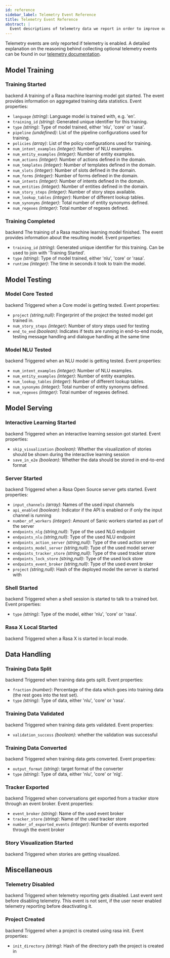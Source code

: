 ```yaml
---
id: reference
sidebar_label: Telemetry Event Reference
title: Telemetry Event Reference
abstract: |
  Event descriptions of telemetry data we report in order to improve our products.
---
```

Telemetry events are only reported if telemetry is enabled. A detailed explanation 
on the reasoning behind collecting optional telemetry events can be found in our 
[telemetry documentation](./telemetry.mdx).



## Model Training

### Training Started
<span class="badge badge--primary">backend</span> A training of a Rasa machine learning model got started. The event provides information on aggregated training data statistics.
Event properties:

- `language` *(string)*: Language model is trained with, e.g. 'en'.
- `training_id` *(string)*: Generated unique identifier for this training.
- `type` *(string)*: Type of model trained, either 'nlu', 'core' or 'rasa'.
- `pipeline` *(undefined)*: List of the pipeline configurations used for training.
- `policies` *(array)*: List of the policy configurations used for training.
- `num_intent_examples` *(integer)*: Number of NLU examples.
- `num_entity_examples` *(integer)*: Number of entity examples.
- `num_actions` *(integer)*: Number of actions defined in the domain.
- `num_templates` *(integer)*: Number of templates defined in the domain.
- `num_slots` *(integer)*: Number of slots defined in the domain.
- `num_forms` *(integer)*: Number of forms defined in the domain.
- `num_intents` *(integer)*: Number of intents defined in the domain.
- `num_entities` *(integer)*: Number of entities defined in the domain.
- `num_story_steps` *(integer)*: Number of story steps available.
- `num_lookup_tables` *(integer)*: Number of different lookup tables.
- `num_synonyms` *(integer)*: Total number of entity synonyms defined.
- `num_regexes` *(integer)*: Total number of regexes defined.



### Training Completed
<span class="badge badge--primary">backend</span> The training of a Rasa machine learning model finished. The event provides information about the resulting model.
Event properties:

- `training_id` *(string)*: Generated unique identifier for this training. Can be used to join with 'Training Started'.
- `type` *(string)*: Type of model trained, either 'nlu', 'core' or 'rasa'.
- `runtime` *(integer)*: The time in seconds it took to train the model.




## Model Testing

### Model Core Tested
<span class="badge badge--primary">backend</span> Triggered when a Core model is getting tested.
Event properties:

- `project` *(string,null)*: Fingerprint of the project the tested model got trained in.
- `num_story_steps` *(integer)*: Number of story steps used for testing
- `end_to_end` *(boolean)*: Indicates if tests are running in end-to-end mode, testing message handling and dialogue handling at the same time



### Model NLU Tested
<span class="badge badge--primary">backend</span> Triggered when an NLU model is getting tested.
Event properties:

- `num_intent_examples` *(integer)*: Number of NLU examples.
- `num_entity_examples` *(integer)*: Number of entity examples.
- `num_lookup_tables` *(integer)*: Number of different lookup tables.
- `num_synonyms` *(integer)*: Total number of entity synonyms defined.
- `num_regexes` *(integer)*: Total number of regexes defined.




## Model Serving

### Interactive Learning Started
<span class="badge badge--primary">backend</span> Triggered when an interactive learning session got started.
Event properties:

- `skip_visualization` *(boolean)*: Whether the visualization of stories should be shown during the interactive learning session
- `save_in_e2e` *(boolean)*: Whether the data should be stored in end-to-end format



### Server Started
<span class="badge badge--primary">backend</span> Triggered when a Rasa Open Source server gets started.
Event properties:

- `input_channels` *(array)*: Names of the used input channels
- `api_enabled` *(boolean)*: Indicator if the API is enabled or if only the input channel is running
- `number_of_workers` *(integer)*: Amount of Sanic workers started as part of the server
- `endpoints_nlg` *(string,null)*: Type of the used NLG endpoint
- `endpoints_nlu` *(string,null)*: Type of the used NLU endpoint
- `endpoints_action_server` *(string,null)*: Type of the used action server
- `endpoints_model_server` *(string,null)*: Type of the used model server
- `endpoints_tracker_store` *(string,null)*: Type of the used tracker store
- `endpoints_lock_store` *(string,null)*: Type of the used lock store
- `endpoints_event_broker` *(string,null)*: Type of the used event broker
- `project` *(string,null)*: Hash of the deployed model the server is started with



### Shell Started
<span class="badge badge--primary">backend</span> Triggered when a shell session is started to talk to a trained bot.
Event properties:

- `type` *(string)*: Type of the model, either 'nlu', 'core' or 'rasa'.



### Rasa X Local Started
<span class="badge badge--primary">backend</span> Triggered when a Rasa X is started in local mode.




## Data Handling

### Training Data Split
<span class="badge badge--primary">backend</span> Triggered when training data gets split.
Event properties:

- `fraction` *(number)*: Percentage of the data which goes into training data (the rest goes into the test set).
- `type` *(string)*: Type of data, either 'nlu', 'core' or 'rasa'.



### Training Data Validated
<span class="badge badge--primary">backend</span> Triggered when training data gets validated.
Event properties:

- `validation_success` *(boolean)*: whether the validation was successful



### Training Data Converted
<span class="badge badge--primary">backend</span> Triggered when training data gets converted.
Event properties:

- `output_format` *(string)*: target format of the converter
- `type` *(string)*: Type of data, either 'nlu', 'core' or 'nlg'.



### Tracker Exported
<span class="badge badge--primary">backend</span> Triggered when conversations get exported from a tracker store through an event broker.
Event properties:

- `event_broker` *(string)*: Name of the used event broker
- `tracker_store` *(string)*: Name of the used tracker store
- `number_of_exported_events` *(integer)*: Number of events exported through the event broker



### Story Visualization Started
<span class="badge badge--primary">backend</span> Triggered when stories are getting visualized.




## Miscellaneous

### Telemetry Disabled
<span class="badge badge--primary">backend</span> Triggered when telemetry reporting gets disabled. Last event sent before disabling telemetry. This event is not sent, if the user never enabled telemetry reporting before deactivating it.



### Project Created
<span class="badge badge--primary">backend</span> Triggered when a project is created using rasa init.
Event properties:

- `init_directory` *(string)*: Hash of the directory path the project is created in


